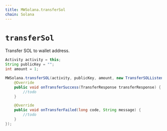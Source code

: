 ```yaml
---
title: MWSolana.transferSol
chain: Solana
---
```


# `transferSol`
Transfer SOL to wallet address.

```java
Activity activity = this;
String publicKey = "";
int amount = 1;

MWSolana.transferSOL(activity, publicKey, amount, new TransferSOLListener() {
    @Override
    public void onTransferSuccess(TransferResponse transferResponse) {
        //todo
    }

    @Override
    public void onTransferFailed(long code, String message) {
        //todo
    }
});
```
